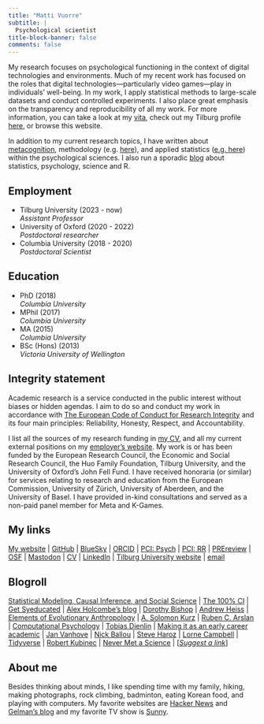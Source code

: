 ```yaml
---
title: "Matti Vuorre"
subtitle: |
  Psychological scientist
title-block-banner: false
comments: false
---
```


My research focuses on psychological functioning in the context of digital technologies and environments. Much of my recent work has focused on the roles that digital technologies---particularly video games---play in individuals' well-being. In my work, I apply statistical methods to large-scale datasets and conduct controlled experiments. I also place great emphasis on the transparency and reproducibility of all my work. For more information, you can take a look at my [vita](https://github.com/mvuorre/CV/raw/main/vuorre-matti.pdf), check out my Tilburg profile [here](https://www.tilburguniversity.edu/staff/m-j-vuorre/), or browse this website.

In addition to my current research topics, I have written about [metacognition](https://link.springer.com/article/10.1007%2Fs11409-020-09257-1), methodology (e.g. [here](https://journals.sagepub.com/doi/10.1177/2515245918754826)), and applied statistics ([e.g. here](https://www.tandfonline.com/doi/full/10.1080/21642850.2018.1428102)) within the psychological sciences. I also run a sporadic [blog](blog.html) about statistics, psychology, science and R.

::: grid
::: {.g-col-6}
## Employment
- Tilburg University (2023 - now)\
  *Assistant Professor*
- University of Oxford (2020 - 2022)\
  *Postdoctoral researcher*
- Columbia University (2018 - 2020)\
  *Postdoctoral Scientist*
:::
::: {.g-col-6}
## Education
- PhD (2018)\
  *Columbia University*
- MPhil (2017)\
  *Columbia University*
- MA (2015)\
  *Columbia University*
- BSc (Hons) (2013)\
  *Victoria University of Wellington*
:::
:::

## Integrity statement

Academic research is a service conducted in the public interest without biases or hidden agendas. I aim to do so and conduct my work in accordance with [The European Code of Conduct for Research Integrity](https://allea.org/code-of-conduct/) and its four main principles: Reliability, Honesty, Respect, and Accountability.

I list all the sources of my research funding in [my CV](https://github.com/mvuorre/CV/raw/main/vuorre-matti.pdf), and all my current external positions on my [employer's website](https://www.tilburguniversity.edu/staff/m-j-vuorre). My work is or has been funded by the European Research Council, the Economic and Social Research Council, the Huo Family Foundation, Tilburg University, and the University of Oxford's John Fell Fund. I have received honoraria (or similar) for services relating to research and education from the European Commission, University of Zürich, University of Aberdeen, and the University of Basel. I have provided in-kind consultations and served as a non-paid panel member for Meta and K-Games.

## My links

[My website](https://vuorre.com) | [GitHub](https://github.com/mvuorre) | [BlueSky](https://bsky.app/profile/matti.vuorre.com) | [ORCID](https://orcid.org/0000-0001-5052-066X) | [PCI: Psych](https://psych.peercommunityin.org/public/user_public_page?userId=196) | [PCI: RR](https://rr.peercommunityin.org/public/user_public_page?userId=1570) | [PREreview](https://prereview.org/profiles/0000-0001-5052-066X) | [OSF](https://osf.io/tdyix/) | [Mastodon](https://bayes.club/@matti) | [CV](https://github.com/mvuorre/CV/raw/main/vuorre-matti.pdf) | [LinkedIn](https://www.linkedin.com/in/matti-vuorre) | [Tilburg University website](https://www.tilburguniversity.edu/staff/m-j-vuorre) | [email](mailto:m.j.vuorre@tilburguniversity.edu)

## Blogroll

[Statistical Modeling, Causal Inference, and Social Science](https://statmodeling.stat.columbia.edu/) | [The 100% CI](https://www.the100.ci/) | [Get Syeducated](https://getsyeducated.substack.com/) | [Alex Holcombe's blog](https://alexholcombe.wordpress.com/) | [Dorothy Bishop](https://deevybee.blogspot.com/) | [Andrew Heiss](https://www.andrewheiss.com/blog/) | [Elements of Evolutionary Anthropology](https://elevanth.org/) | [A. Solomon Kurz](https://solomonkurz.netlify.app/blog/) | [Ruben C. Arslan](https://rubenarslan.github.io/) | [Computational Psychology](http://haines-lab.com/#posts) | [Tobias Dienlin](https://tobiasdienlin.com/blog/) | [Making it as an early career academic](https://gavinbuckingham.wordpress.com/) | [Jan Vanhove](https://janhove.github.io/) | [Nick Ballou](https://nickballou.com/blog/) | [Steve Haroz](http://steveharoz.com/blog/) | [Lorne Campbell](https://www.lornecampbell.org/) | [Tidyverse](https://www.tidyverse.org/blog/) | [Robert Kubinec](https://www.robertkubinec.com/) | [Never Met a Science](https://kevinmunger.substack.com/) | [*[Suggest a link](https://github.com/mvuorre/mvuorre.github.io/issues)*]

## About me

Besides thinking about minds, I like spending time with my family, hiking, making photographs, rock climbing, badminton, eating Korean food, and playing with computers. My favorite websites are [Hacker News](https://news.ycombinator.com/news) and [Gelman's blog](https://statmodeling.stat.columbia.edu/) and my favorite TV show is [Sunny](https://itsalwayssunny.fandom.com/wiki/It%27s_Always_Sunny_in_Philadelphia_Wiki).
